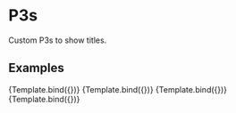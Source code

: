 

<Meta title="Design System/Typography/P3" component={P3} />

# P3s

Custom P3s to show titles.

## Examples


<Canvas>
  <Story
    name="Light mode"
    args={{
      mode: "light",
      text: "Example of a paragraph",
    }}>
    {Template.bind({})}
   </Story>
  <Story
    name="Light mode with bold"
    args={{
      mode: "light",
      bold: true,
      text: "Example of a paragraph with bold",
    }}>
    {Template.bind({})}
   </Story>
  <Story
    name="Dark mode"
    parameters={{backgrounds: { default: 'dark' }}}
    args={{
      mode: "dark",
      text: "Example of a paragraph"
    }}>
    {Template.bind({})}
   </Story>
   <Story
    name="Dark mode with bold"
    parameters={{backgrounds: { default: 'dark' }}}
    args={{
      mode: "dark",
      bold: true,
      text: "Example of a paragraph with bold"
    }}>
    {Template.bind({})}
   </Story>
</Canvas>

